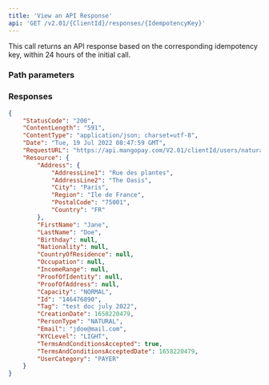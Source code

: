 ```yaml
---
title: 'View an API Response'  
api: 'GET /v2.01/{ClientId}/responses/{IdempotencyKey}'  
---
```




This call returns an API response based on the corresponding idempotency key, within 24 hours of the initial call.  

### Path parameters  

<IdempotencyKey />  

### Responses  

<AccordionGroup><Accordion title="200">  

<StatusCodeResponse />  

<ContentLengthResponse />  

<ContentTypeResponse />  

<DateResponse />  

<RequestURLResponse />  

<ResourceResponse /></Accordion></AccordionGroup>  

<ResponseExample>  

```json 200  
{
    "StatusCode": "200",
    "ContentLength": "591",
    "ContentType": "application/json; charset=utf-8",
    "Date": "Tue, 19 Jul 2022 08:47:59 GMT",
    "RequestURL": "https://api.mangopay.com/V2.01/clientId/users/natural",
    "Resource": {
        "Address": {
            "AddressLine1": "Rue des plantes",
            "AddressLine2": "The Oasis",
            "City": "Paris",
            "Region": "Ile de France",
            "PostalCode": "75001",
            "Country": "FR"
        },
        "FirstName": "Jane",
        "LastName": "Doe",
        "Birthday": null,
        "Nationality": null,
        "CountryOfResidence": null,
        "Occupation": null,
        "IncomeRange": null,
        "ProofOfIdentity": null,
        "ProofOfAddress": null,
        "Capacity": "NORMAL",
        "Id": "146476890",
        "Tag": "test doc july 2022",
        "CreationDate": 1658220479,
        "PersonType": "NATURAL",
        "Email": "jdoe@mail.com",
        "KYCLevel": "LIGHT",
        "TermsAndConditionsAccepted": true,
        "TermsAndConditionsAcceptedDate": 1658220479,
        "UserCategory": "PAYER"
    }
}  
 ```  

</ResponseExample>  

<RequestExample>  
    <PhpViewApiResponse />
    <JavaViewApiResponse />
    <ViewApiResponsePython />
</RequestExample>